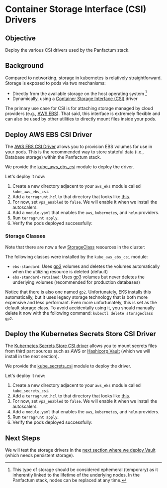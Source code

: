 
# Container Storage Interface (CSI) Drivers

## Objective

Deploy the various CSI drivers used by the Panfactum stack.

## Background

Compared to networking, storage in kubernetes is relatively straightforward. Storage is exposed to pods
via two mechanisms:

- Directly from the available storage on the host operating system [^1]
- Dynamically, using a [Container Storage Interface (CSI)](https://kubernetes.io/blog/2019/01/15/container-storage-interface-ga/) driver

[^1]: This type of storage should be considered ephemeral (temporary) as it inherently linked to the lifetime of the underlying
nodes. In the Panfactum stack, nodes can be replaced at any time.

The primary use case for CSI is for attaching storage managed by cloud providers (e.g., [AWS EBS](https://aws.amazon.com/ebs/)). That said,
this interface is extremely flexible and can also be used by other utilities to directly mount files inside your pods.

## Deploy AWS EBS CSI Driver

The [AWS EBS CSI Driver](https://github.com/kubernetes-sigs/aws-ebs-csi-driver) allows you to provision EBS volumes for
use in your pods. This is the recommended way to store stateful data (i.e., Database storage) within the Panfactum stack.

We provide the [kube_aws_ebs_csi](../../reference/terraform-modules/kube_aws_ebs_csi) module to deploy the driver.

Let's deploy it now:

1. Create a new directory adjacent to your `aws_eks` module called `kube_aws_ebs_csi`.
2. Add a `terragrunt.hcl` to that directory that looks like [this](https://github.com/Panfactum/stack/blob/__currentPanfactumVersion__/packages/reference/environments/production/us-east-2/kube_aws_ebs_csi/terragrunt.hcl).
3. For now, set `vpa_enabled` to `false`. We will enable it when we install the autoscalers.
4. Add a `module.yaml` that enables the `aws`, `kubernetes`, and `helm` providers.
5. Run `terragrunt apply`.
6. Verify the pods deployed successfully:
    <MarkdownImage src={ebsCSILaunchImg} alt="AWS EBS CSI launched successfully"/>

### Storage Classes

Note that there are now a few [StorageClass](https://kubernetes.io/docs/concepts/storage/storage-classes/) resources
in the cluster:

<MarkdownImage src={storageClassesImg} alt="Storage classes in the cluster"/>

The following classes were installed by the `kube_aws_ebs_csi` module:

- `ebs-standard`: Uses [gp3](https://aws.amazon.com/ebs/general-purpose/) volumes and deletes the volumes automatically
when the utilizing resource is deleted (default)
- `ebs-standard-retained`: Uses [gp3](https://aws.amazon.com/ebs/general-purpose/) volumes but never deletes the underlying
volumes (recommended for production databases)

Notice that there is also one named `gp2`. Unfortunately, EKS installs this automatically, but it uses legacy storage
technology that is both more expensive and less performant. Even more unfortunately, this is set as the default storage
class. To avoid accidentally using it, you should manually delete it now with the following
command: `kubectl delete storageclass gp2`.

## Deploy the Kubernetes Secrets Store CSI Driver

The [Kubernetes Secrets Store CSI driver](https://secrets-store-csi-driver.sigs.k8s.io/) allows you to mount secrets
files from third part sources such as AWS or [Hashicorp Vault](https://www.vaultproject.io/) (which we will install in the next section).

We provide the [kube_secrets_csi](../../reference/terraform-modules/kube_secrets_csi) module to deploy the driver.

Let's deploy it now:

1. Create a new directory adjacent to your `aws_eks` module called `kube_secrets_csi`.
2. Add a `terragrunt.hcl` to that directory that looks like [this](https://github.com/Panfactum/stack/blob/__currentPanfactumVersion__/packages/reference/environments/production/us-east-2/kube_secrets_csi/terragrunt.hcl).
3. For now, set `vpa_enabled` to `false`. We will enable it when we install the autoscalers.
4. Add a `module.yaml` that enables the `aws`, `kubernetes`, and `helm` providers.
5. Run `terragrunt apply`.
6. Verify the pods deployed successfully:
    <MarkdownImage src={secretsCSILaunchImg} alt="Secrets CSI launched successfully"/>

## Next Steps

We will test the storage drivers in the [next section where we deploy Vault](./vault) (which needs persistent storage).